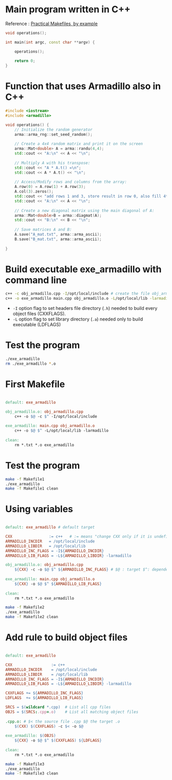 # Main program written in C++

Reference : [Practical Makefiles, by example](http://nuclear.mutantstargoat.com/articles/make/)

```cpp
void operations();

int main(int argc, const char **argv) {

    operations();
    
    return 0;
}
```

# Function that uses Armadillo also in C++

```cpp
#include <iostream>
#include <armadillo>

void operations() {
    // Initialize the random generator
    arma::arma_rng::set_seed_random();
    
    // Create a 4x4 random matrix and print it on the screen
    arma::Mat<double> A = arma::randu(4,4);
    std::cout << "A:\n" << A << "\n";
    
    // Multiply A with his transpose:
    std::cout << "A * A.t() =\n";
    std::cout << A * A.t() << "\n";
    
    // Access/Modify rows and columns from the array:
    A.row(0) = A.row(1) + A.row(3);
    A.col(3).zeros();
    std::cout << "add rows 1 and 3, store result in row 0, also fill 4th column with zeros:\n";
    std::cout << "A:\n" << A << "\n";
    
    // Create a new diagonal matrix using the main diagonal of A:
    arma::Mat<double>B = arma::diagmat(A);
    std::cout << "B:\n" << B << "\n";
    
    // Save matrices A and B:
    A.save("A_mat.txt", arma::arma_ascii);
    B.save("B_mat.txt", arma::arma_ascii);
    
}
```

# Build executable exe_armadillo with command line

```bash
c++ -c obj_armadillo.cpp -I/opt/local/include # create the file obj_armadillo.o
c++ -o exe_armadillo main.cpp obj_armadillo.o -L/opt/local/lib -larmadillo # create the executable exe_armadillo.o
```

- `-I` option flag to set headers file directory (`.h`) needed to build every object files (CXXFLAGS).
- `-L` option flag to set library directory (`.a`) needed only to build executable (LDFLAGS)

# Test the program

```bash
./exe_armadillo
rm ./exe_armadillo *.o
```

# First Makefile

```Makefile

default: exe_armadillo

obj_armadillo.o: obj_armadillo.cpp
	c++ -o $@ -c $^ -I/opt/local/include 
    
exe_armadillo: main.cpp obj_armadillo.o
	c++ -o $@ $^ -L/opt/local/lib -larmadillo
    
clean:
	rm *.txt *.o exe_armadillo
```

# Test the program

```bash
make -f Makefile1
./exe_armadillo
make -f Makefile1 clean
```

# Using variables 

```Makefile

default: exe_armadillo # default target

CXX                := c++   # := means "change CXX only if it is undefined"
ARMADILLO_INCDIR   = /opt/local/include
ARMADILLO_LIBDIR   = /opt/local/lib
ARMADILLO_INC_FLAGS = -I${ARMADILLO_INCDIR}
ARMADILLO_LIB_FLAGS = -L${ARMADILLO_LIBDIR} -larmadillo

obj_armadillo.o: obj_armadillo.cpp
	${CXX} -c -o $@ $^ ${ARMADILLO_INC_FLAGS} # $@ : target $^: dependencies
    
exe_armadillo: main.cpp obj_armadillo.o
	${CXX} -o $@ $^ ${ARMADILLO_LIB_FLAGS}
    
clean:
	rm *.txt *.o exe_armadillo
```

```bash
make -f Makefile2
./exe_armadillo
make -f Makefile2 clean
```

# Add rule to build object files

```Makefile

default: exe_armadillo

CXX                 := c++
ARMADILLO_INCDIR    = /opt/local/include
ARMADILLO_LIBDIR    = /opt/local/lib
ARMADILLO_INC_FLAGS = -I${ARMADILLO_INCDIR}
ARMADILLO_LIB_FLAGS = -L${ARMADILLO_LIBDIR} -larmadillo

CXXFLAGS += ${ARMADILLO_INC_FLAGS}
LDFLAGS  += ${ARMADILLO_LIB_FLAGS}

SRCS = $(wildcard *.cpp)  # List all cpp files
OBJS = $(SRCS:.cpp=.o)    # List all matching object files
    
.cpp.o: # $< the source file .cpp $@ the target .o
	$(CXX) $(CXXFLAGS) -c $< -o $@   
    
exe_armadillo: $(OBJS)
	${CXX} -o $@ $^ $(CXXFLAGS) ${LDFLAGS}
    
clean:
	rm *.txt *.o exe_armadillo
```

```bash
make -f Makefile3
./exe_armadillo
make -f Makefile3 clean
```
